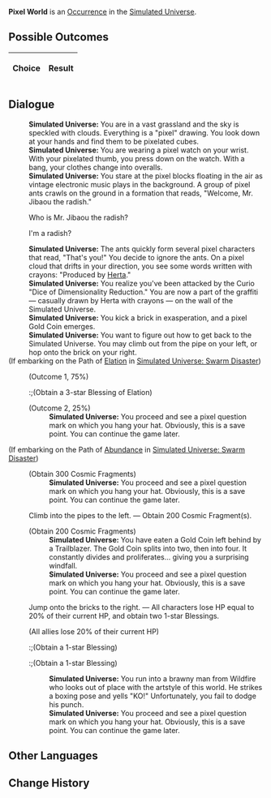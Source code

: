 {{Simulated Universe Event Infobox
|title         = Pixel World
|image         = Random Event Pixel.png
|type          =
|domains_su    = Occurrence
|domains_ext   = Occurrence
|domains_swarm = 
|domains_gng   = 
|requirements  =
|prev          = 
|next          = 
|indexRewards  =
|characters    = Herta
}}
'''Pixel World''' is an [[Simulated Universe/Occurrence|Occurrence]] in the [[Simulated Universe]].

==Possible Outcomes==
{| class="article-table"
!Choice
!Result

|}

<!--
==Gameplay Notes==

-->
==Dialogue==
{{Dialogue Start}}
:'''Simulated Universe:''' You are in a vast grassland and the sky is speckled with clouds. Everything is a "pixel" drawing. You look down at your hands and find them to be pixelated cubes.
:'''Simulated Universe:''' You are wearing a pixel watch on your wrist. With your pixelated thumb, you press down on the watch. With a bang, your clothes change into overalls.
:'''Simulated Universe:''' You stare at the pixel blocks floating in the air as vintage electronic music plays in the background. A group of pixel ants crawls on the ground in a formation that reads, "Welcome, Mr. Jibaou the radish."
:{{DIcon|Arrow}} Who is Mr. Jibaou the radish?
:{{DIcon|Arrow}} I'm a radish?
:'''Simulated Universe:''' The ants quickly form several pixel characters that read, "That's you!" You decide to ignore the ants. On a pixel cloud that drifts in your direction, you see some words written with crayons: "Produced by [[Herta]]."
:'''Simulated Universe:''' You realize you've been attacked by the Curio "Dice of Dimensionality Reduction." You are now a part of the graffiti &mdash; casually drawn by Herta with crayons &mdash; on the wall of the Simulated Universe.
:'''Simulated Universe:''' You kick a brick in exasperation, and a pixel Gold Coin emerges.
:'''Simulated Universe:''' You want to figure out how to get back to the Simulated Universe. You may climb out from the pipe on your left, or hop onto the brick on your right.
;(If embarking on the Path of [[Simulated Universe/Paths#Elation|Elation]] in [[Simulated Universe: Swarm Disaster]])
:{{SU Special Dialogue|Elation|Hop around and explore the hidden bricks!|You have a 75% chance of obtaining a 3-star Blessing of Elation.}}
:;(Outcome 1, 75%)
::;(Obtain a 3-star Blessing of Elation)
:;(Outcome 2, 25%)
::'''Simulated Universe:''' You proceed and see a pixel question mark on which you hang your hat. Obviously, this is a save point. You can continue the game later.
;(If embarking on the Path of [[Simulated Universe/Paths#Abundance|Abundance]] in [[Simulated Universe: Swarm Disaster]])
:{{SU Special Dialogue|Abundance|Climb the farthest vine.|Obtain Vine Peak's 300 Cosmic Fragments.}}
:;(Obtain 300 Cosmic Fragments)
::'''Simulated Universe:''' You proceed and see a pixel question mark on which you hang your hat. Obviously, this is a save point. You can continue the game later.
:{{DIcon|Star}} Climb into the pipes to the left. &mdash; Obtain 200 Cosmic Fragment(s).
:;(Obtain 200 Cosmic Fragments)
::'''Simulated Universe:''' You have eaten a Gold Coin left behind by a Trailblazer. The Gold Coin splits into two, then into four. It constantly divides and proliferates... giving you a surprising windfall.
::'''Simulated Universe:''' You proceed and see a pixel question mark on which you hang your hat. Obviously, this is a save point. You can continue the game later.
:{{DIcon|Star}} Jump onto the bricks to the right. &mdash; All characters lose HP equal to 20% of their current HP, and obtain two 1-star Blessings.
:;(All allies lose 20% of their current HP)
::;(Obtain a 1-star Blessing)
::;(Obtain a 1-star Blessing)
::'''Simulated Universe:''' You run into a brawny man from Wildfire who looks out of place with the artstyle of this world. He strikes a boxing pose and yells "KO!" Unfortunately, you fail to dodge his punch.
::'''Simulated Universe:''' You proceed and see a pixel question mark on which you hang your hat. Obviously, this is a save point. You can continue the game later.
{{Dialogue End}}

==Other Languages==
{{Other Languages
|en    = Pixel World
|zhs   = 像素世界
|zht   = 像素世界
|ja    = ピクセルワールド
|ko    = 픽셀 월드
|es    = Mundo de píxeles
|fr    = Monde de pixels
|ru    = Пиксельный мир
|th    = โลกพิกเซล
|vi    = Thế Giới Pixel
|de    = Pixelwelt
|id    = Dunia Piksel
|pt    = Mundo Pixelado
}}

==Change History==
{{Change History|1.0}}
